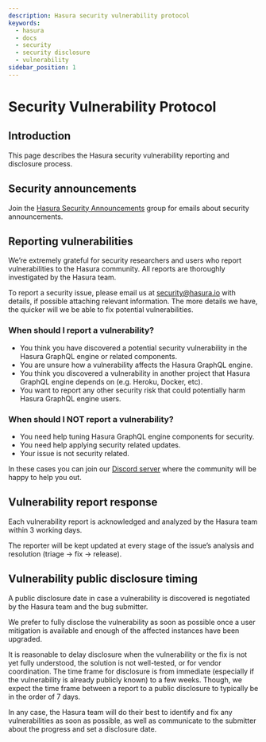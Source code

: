 ```yaml
---
description: Hasura security vulnerability protocol
keywords:
  - hasura
  - docs
  - security
  - security disclosure
  - vulnerability
sidebar_position: 1
---
```


# Security Vulnerability Protocol

<!-- inspired and adapted from https://kubernetes.io/docs/reference/issues-security/security/ (https://github.com/kubernetes/website/blob/master/content/en/docs/reference/issues-security/security.md) -->

## Introduction

This page describes the Hasura security vulnerability reporting and disclosure process.

## Security announcements

Join the [Hasura Security Announcements](https://groups.google.com/forum/#!forum/hasura-security-announce) group for
emails about security announcements.

## Reporting vulnerabilities

We’re extremely grateful for security researchers and users who report vulnerabilities to the Hasura community. All
reports are thoroughly investigated by the Hasura team.

To report a security issue, please email us at <security@hasura.io> with details, if possible attaching relevant
information. The more details we have, the quicker will we be able to fix potential vulnerabilities.

### When should I report a vulnerability?

- You think you have discovered a potential security vulnerability in the Hasura GraphQL engine or related components.
- You are unsure how a vulnerability affects the Hasura GraphQL engine.
- You think you discovered a vulnerability in another project that Hasura GraphQL engine depends on (e.g. Heroku,
  Docker, etc).
- You want to report any other security risk that could potentially harm Hasura GraphQL engine users.

### When should I NOT report a vulnerability?

- You need help tuning Hasura GraphQL engine components for security.
- You need help applying security related updates.
- Your issue is not security related.

In these cases you can join our [Discord server](https://hasura.io/discord) where the community will be happy to help
you out.

## Vulnerability report response

Each vulnerability report is acknowledged and analyzed by the Hasura team within 3 working days.

The reporter will be kept updated at every stage of the issue’s analysis and resolution (triage -> fix -> release).

## Vulnerability public disclosure timing

A public disclosure date in case a vulnerability is discovered is negotiated by the Hasura team and the bug submitter.

We prefer to fully disclose the vulnerability as soon as possible once a user mitigation is available and enough of the
affected instances have been upgraded.

It is reasonable to delay disclosure when the vulnerability or the fix is not yet fully understood, the solution is not
well-tested, or for vendor coordination. The time frame for disclosure is from immediate (especially if the
vulnerability is already publicly known) to a few weeks. Though, we expect the time frame between a report to a public
disclosure to typically be in the order of 7 days.

In any case, the Hasura team will do their best to identify and fix any vulnerabilities as soon as possible, as well as
communicate to the submitter about the progress and set a disclosure date.
